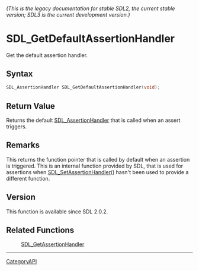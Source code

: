 ====== (This is the legacy documentation for stable SDL2, the current stable version; SDL3 is the current development version.) ======
= SDL_GetDefaultAssertionHandler =

Get the default assertion handler.

== Syntax ==

<syntaxhighlight lang='c'>
SDL_AssertionHandler SDL_GetDefaultAssertionHandler(void);
</syntaxhighlight>

== Return Value ==

Returns the default [[SDL_AssertionHandler]] that is called when an assert
triggers.

== Remarks ==

This returns the function pointer that is called by default when an
assertion is triggered. This is an internal function provided by SDL, that
is used for assertions when [[SDL_SetAssertionHandler]]() hasn't been used
to provide a different function.

== Version ==

This function is available since SDL 2.0.2.

== Related Functions ==

:[[SDL_GetAssertionHandler]]

----
[[CategoryAPI]]


